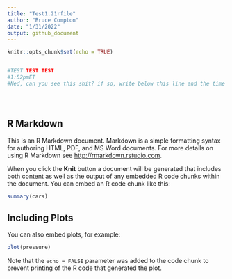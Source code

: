 ```yaml
---
title: "Test1.21rfile"
author: "Bruce Compton"
date: "1/31/2022"
output: github_document
---
```


```r
knitr::opts_chunk$set(echo = TRUE)


#TEST TEST TEST
#1:52pmET
#Ned, can you see this shit? if so, write below this line and the time you did it. also, plz do this in R, and upload it back.





```

## R Markdown

This is an R Markdown document. Markdown is a simple formatting syntax for authoring HTML, PDF, and MS Word documents. For more details on using R Markdown see <http://rmarkdown.rstudio.com>.

When you click the **Knit** button a document will be generated that includes both content as well as the output of any embedded R code chunks within the document. You can embed an R code chunk like this:

```r
summary(cars)
```

## Including Plots

You can also embed plots, for example:

```r
plot(pressure)
```

Note that the `echo = FALSE` parameter was added to the code chunk to prevent printing of the R code that generated the plot.
